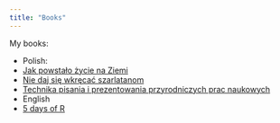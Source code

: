 ```yaml
---
title: "Books"
---
```


My books:

 * Polish:
  * [Jak powstało życie na Ziemi](https://lubimyczytac.pl/ksiazka/5058214/jak-powstalo-zycie-na-ziemi)
  * [Nie daj się wkręcać szarlatanom](https://pascal.pl/nie-daj-sie-wkrecac-szarlatanom--posluchaj--co-o-zdrowiu-mowi-nauka,86,1441.html)
  * [Technika pisania i prezentowania przyrodniczych prac naukowych](https://ksiegarnia.pwn.pl/Technika-pisania-i-prezentowania-przyrodniczych-prac-naukowych,759229534,p.html)
 * English
  * [5 days of R](https://https://bihealth.github.io/RCrashcourse-book/)
